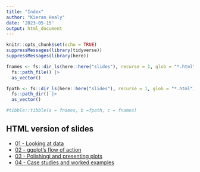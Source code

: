 ```yaml
---
title: "Index"
author: "Kieran Healy"
date: '2023-05-15'
output: html_document
---
```


```r
knitr::opts_chunk$set(echo = TRUE)
suppressMessages(library(tidyverse))
suppressMessages(library(here))
```

```r
fnames <- fs::dir_ls(here::here("slides"), recurse = 1, glob = "*.html") |> 
  fs::path_file() |> 
  as_vector()

fpath <- fs::dir_ls(here::here("slides"), recurse = 1, glob = "*.html") |> 
  fs::path_dir() |> 
  as_vector()

#tibble::tibble(a = fnames, b =fpath, c = fnames)


```

## HTML version of slides

- [01 - Looking at data](01-looking-at-data/01-looking-at-data.html)
- [02 - ggplot's flow of action](02-ggplots-flow-of-action/02-ggplots-flow-of-action.html)        
- [03 - Polishingi and presenting plots](03-polishing-and-presenting-plots/03-polishing-and-presenting-plots.html)
- [04 - Case studies and worked examples](04-case-studies/04-case-studies.html)                  
 
